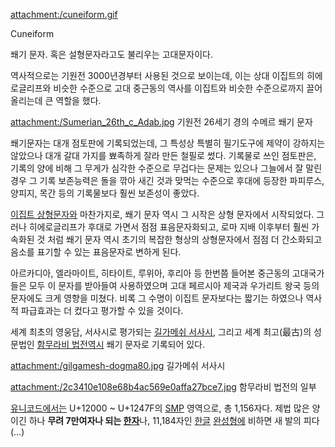 attachment:/cuneiform.gif

Cuneiform

쐐기 문자. 혹은 설형문자라고도 불리우는 고대문자이다.

역사적으로는 기원전 3000년경부터 사용된 것으로 보이는데, 이는 상대 이집트의 히에로글리프와 비슷한 수준으로 고대 중근동의 역사를 이집트와 비슷한 수준으로까지 끌어올리는데 큰 역할을 했다. 

attachment:/Sumerian_26th_c_Adab.jpg
기원전 26세기 경의 수메르 쐐기 문자

쐐기문자는 대개 점토판에 기록되었는데, 그 특성상 특별히 필기도구에 제약이 강하지는 않았으나 대개 갈대 가지를 뾰족하게 잘라 만든 철필로 썼다. 기록물로 쓰인 점토판은, 기록의 양에 비해 그 무게가 심각한 수준으로 무겁다는 문제는 있으나 그늘에서 잘 말린 경우 그 기록 보존능력은 돌을 깎아 새긴 것과 맞먹는 수준으로 후대에 등장한 파피루스, 양피지, 목간 등의 기록물보다 훨씬 보존성이 좋았다. 

[[이집트 상형문자]]와 마찬가지로, 쐐기 문자 역시 그 시작은 상형 문자에서 시작되었다. 그러나 히에로글리프가 후대로 가면서 점점 표음문자화되고, 로마 지배 이후부터 훨씬 가속화된 것 처럼 쐐기 문자 역시 초기의 복잡한 형상의 상형문자에서 점점 더 간소화되고 음소를 표기할 수 있는 표음문자로 변하게 된다. 

아르카디아, 엘라마이트, 히타이트, 루위아, 후리아 등 한번쯤 들어본 중근동의 고대국가들은 모두 이 문자를 받아들여 사용하였으며 고대 페르시아 제국과 우가리트 왕국 등의 문자에도 크게 영향을 미쳤다. 비록 그 수명이 이집트 문자보다는 짧기는 하였으나 역사적 파급효과는 더 컸다고 평가할 수 있을 것이다. 

세계 최초의 영웅담, 서사시로 평가되는 [[길가메쉬 서사시]], 그리고 세계 최고(最古)의 성문법인 [[함무라비 법전]]역시 쐐기 문자로 기록되어 있다. 


attachment:/gilgamesh-dogma80.jpg
길가메쉬 서사시

attachment:/2c3410e108e68b4ac569e0affa27bce7.jpg
함무라비 법전의 일부

[[유니코드]]에서는 U+12000 ~ U+1247F의 [[SMP]] 영역으로, 총 1,156자다. 제법 많은 양이긴 하나 '''무려 7만여자나 되는 [[한자]]'''나, 11,184자인 [[한글]] [[완성형]]에 비하면 새 발의 피다(...)
